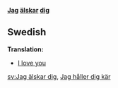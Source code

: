 '''[[jag#Swedish|Jag]] [[älska]]r [[dig#Swedish|dig]]'''

==Swedish==
'''Translation:'''
*[[I love you]]

[[sv:Jag älskar dig]], [[Jag håller dig kär]]
